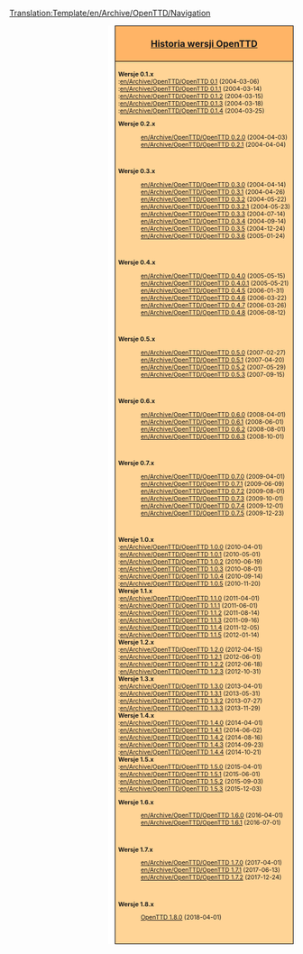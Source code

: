 <noinclude>[[Translation:Template/en/Archive/OpenTTD/Navigation]]</noinclude><div style="float:right; padding-left:12px; background:#ffffff;">
<div style="border:1px solid #000000; background:#ffb466; padding:5px; -moz-border-radius-topleft:5px; -moz-border-radius-topright:5px; font-size: 12pt;">
<center><strong><font size="3">[[pl/Archive/OpenTTD/Main Page|Historia wersji OpenTTD]]</font></strong></center>
</div>
<div style="border:1px solid black; border-top-width: 0px; background:#ffd496; padding:5px; -moz-border-radius-bottomleft:5px; -moz-border-radius-bottomright:8px; font-size: 8pt;">
'''Wersje 0.1.x'''<br>
:[[en/Archive/OpenTTD/OpenTTD 0.1]] (2004-03-06)<br>
:[[en/Archive/OpenTTD/OpenTTD 0.1.1]] (2004-03-14)<br>
:[[en/Archive/OpenTTD/OpenTTD 0.1.2]] (2004-03-15)<br>
:[[en/Archive/OpenTTD/OpenTTD 0.1.3]] (2004-03-18)<br>
:[[en/Archive/OpenTTD/OpenTTD 0.1.4]] (2004-03-25)<br>
<!--
'''Wersje 0.2.x'''<br>
:[[OpenTTD 0.2.0]] (2004-04-03)<br>
:[[OpenTTD 0.2.1]] (2004-04-04)<br>

'''Wersje 0.3.x'''<br>
:[[OpenTTD 0.3.0]] (2004-04-14)<br>
:[[OpenTTD 0.3.1]] (2004-04-26)<br>
:[[OpenTTD 0.3.2]] (2004-05-22)<br>
:[[OpenTTD 0.3.2.1]] (2004-05-23)<br>
:[[OpenTTD 0.3.3]] (2004-07-14)<br>
:[[OpenTTD 0.3.4]] (2004-09-14)<br>
:[[OpenTTD 0.3.5]] (2004-12-24)<br>
:[[OpenTTD 0.3.6]] (2005-01-24)<br>

'''Wersje 0.4.x'''<br>
:[[OpenTTD 0.4.0]] (2005-05-15)<br>
:[[OpenTTD 0.4.0.1]] (2005-05-21)<br>
:[[OpenTTD 0.4.5]] (2006-01-31)<br>
:[[OpenTTD 0.4.6]] (2006-03-22)<br>
:[[OpenTTD 0.4.7]] (2006-03-26)<br>
:[[OpenTTD 0.4.8]] (2006-08-12)<br>

'''Wersje 0.5.x'''<br>
:[[OpenTTD 0.5.0]] (2007-02-27)<br>
:[[OpenTTD 0.5.1]] (2007-04-20)<br>
:[[OpenTTD 0.5.2]] (2007-05-29)<br>
:[[OpenTTD 0.5.3]] (2007-09-15)<br>

'''Wersje 0.6.x'''<br>
:[[OpenTTD 0.6.0]] (2008-04-01)<br>
:[[OpenTTD 0.6.1]] (2008-06-01)<br>
:[[OpenTTD 0.6.2]] (2008-08-01)<br>
:[[OpenTTD 0.6.3]] (2008-10-01)<br>

'''Wersje '0.7.x'''<br>
:[[OpenTTD 0.7.0]] (2009-04-01)<br>
:[[OpenTTD 0.7.1]] (2009-06-09)<br>
:[[OpenTTD 0.7.2]] (2009-08-01)<br>
:[[OpenTTD 0.7.3]] (2009-10-01)<br>
:[[OpenTTD 0.7.4]] (2009-12-01)<br>
:[[OpenTTD 0.7.5]] (2009-12-23)<br>
-->
<div class="mw-collapsible {{#ifeq:{{{expand}}}|0.2| |mw-collapsed}}" style="clear:both">
'''Wersje 0.2.x'''
<div class="mw-collapsible-content">
:[[en/Archive/OpenTTD/OpenTTD 0.2.0]] (2004-04-03)
:[[en/Archive/OpenTTD/OpenTTD 0.2.1]] (2004-04-04)
<br/>
</div>
</div>

<div class="mw-collapsible {{#ifeq:{{{expand}}}|0.3| |mw-collapsed}}" style="clear:both">
'''Wersje 0.3.x'''
<div class="mw-collapsible-content">
:[[en/Archive/OpenTTD/OpenTTD 0.3.0]] (2004-04-14)
:[[en/Archive/OpenTTD/OpenTTD 0.3.1]] (2004-04-26)
:[[en/Archive/OpenTTD/OpenTTD 0.3.2]] (2004-05-22)
:[[en/Archive/OpenTTD/OpenTTD 0.3.2.1]] (2004-05-23)
:[[en/Archive/OpenTTD/OpenTTD 0.3.3]] (2004-07-14)
:[[en/Archive/OpenTTD/OpenTTD 0.3.4]] (2004-09-14)
:[[en/Archive/OpenTTD/OpenTTD 0.3.5]] (2004-12-24)
:[[en/Archive/OpenTTD/OpenTTD 0.3.6]] (2005-01-24)
<br/>
</div>
</div>

<div class="mw-collapsible {{#ifeq:{{{expand}}}|0.4| |mw-collapsed}}" style="clear:both">
'''Wersje 0.4.x'''
<div class="mw-collapsible-content">
:[[en/Archive/OpenTTD/OpenTTD 0.4.0]] (2005-05-15)
:[[en/Archive/OpenTTD/OpenTTD 0.4.0.1]] (2005-05-21)
:[[en/Archive/OpenTTD/OpenTTD 0.4.5]] (2006-01-31)
:[[en/Archive/OpenTTD/OpenTTD 0.4.6]] (2006-03-22)
:[[en/Archive/OpenTTD/OpenTTD 0.4.7]] (2006-03-26)
:[[en/Archive/OpenTTD/OpenTTD 0.4.8]] (2006-08-12)
<br/>
</div>
</div>

<div class="mw-collapsible {{#ifeq:{{{expand}}}|0.5| |mw-collapsed}}" style="clear:both">
'''Wersje 0.5.x'''
<div class="mw-collapsible-content">
:[[en/Archive/OpenTTD/OpenTTD 0.5.0]] (2007-02-27)
:[[en/Archive/OpenTTD/OpenTTD 0.5.1]] (2007-04-20)
:[[en/Archive/OpenTTD/OpenTTD 0.5.2]] (2007-05-29)
:[[en/Archive/OpenTTD/OpenTTD 0.5.3]] (2007-09-15)
<br/>
</div>
</div>

<div class="mw-collapsible {{#ifeq:{{{expand}}}|0.6| |mw-collapsed}}" style="clear:both">
'''Wersje 0.6.x'''
<div class="mw-collapsible-content">
:[[en/Archive/OpenTTD/OpenTTD 0.6.0]] (2008-04-01)
:[[en/Archive/OpenTTD/OpenTTD 0.6.1]] (2008-06-01)
:[[en/Archive/OpenTTD/OpenTTD 0.6.2]] (2008-08-01)
:[[en/Archive/OpenTTD/OpenTTD 0.6.3]] (2008-10-01)
<br/>
</div>
</div>

<div class="mw-collapsible {{#ifeq:{{{expand}}}|0.7| |mw-collapsed}}" style="clear:both">
'''Wersje 0.7.x'''
<div class="mw-collapsible-content">
:[[en/Archive/OpenTTD/OpenTTD 0.7.0]] (2009-04-01)
:[[en/Archive/OpenTTD/OpenTTD 0.7.1]] (2009-06-09)
:[[en/Archive/OpenTTD/OpenTTD 0.7.2]] (2009-08-01)
:[[en/Archive/OpenTTD/OpenTTD 0.7.3]] (2009-10-01)
:[[en/Archive/OpenTTD/OpenTTD 0.7.4]] (2009-12-01)
:[[en/Archive/OpenTTD/OpenTTD 0.7.5]] (2009-12-23)
<br/>
</div>
</div>

'''Wersje 1.0.x'''<br>
:[[en/Archive/OpenTTD/OpenTTD 1.0.0]] (2010-04-01)<br>
:[[en/Archive/OpenTTD/OpenTTD 1.0.1]] (2010-05-01)<br>
:[[en/Archive/OpenTTD/OpenTTD 1.0.2]] (2010-06-19)<br>
:[[en/Archive/OpenTTD/OpenTTD 1.0.3]] (2010-08-01)<br>
:[[en/Archive/OpenTTD/OpenTTD 1.0.4]] (2010-09-14)<br>
:[[en/Archive/OpenTTD/OpenTTD 1.0.5]] (2010-11-20)<br>

'''Wersje 1.1.x'''<br>
:[[en/Archive/OpenTTD/OpenTTD 1.1.0]] (2011-04-01)<br>
:[[en/Archive/OpenTTD/OpenTTD 1.1.1]] (2011-06-01)<br>
:[[en/Archive/OpenTTD/OpenTTD 1.1.2]] (2011-08-14)<br>
:[[en/Archive/OpenTTD/OpenTTD 1.1.3]] (2011-09-16)<br>
:[[en/Archive/OpenTTD/OpenTTD 1.1.4]] (2011-12-05)<br>
:[[en/Archive/OpenTTD/OpenTTD 1.1.5]] (2012-01-14)<br>

'''Wersje 1.2.x'''<br>
:[[en/Archive/OpenTTD/OpenTTD 1.2.0]] (2012-04-15)<br>
:[[en/Archive/OpenTTD/OpenTTD 1.2.1]] (2012-06-01)<br>
:[[en/Archive/OpenTTD/OpenTTD 1.2.2]] (2012-06-18)<br>
:[[en/Archive/OpenTTD/OpenTTD 1.2.3]] (2012-10-31)<br>

'''Wersje 1.3.x'''<br>
:[[en/Archive/OpenTTD/OpenTTD 1.3.0]] (2013-04-01)<br>
:[[en/Archive/OpenTTD/OpenTTD 1.3.1]] (2013-05-31)<br>
:[[en/Archive/OpenTTD/OpenTTD 1.3.2]] (2013-07-27)<br>
:[[en/Archive/OpenTTD/OpenTTD 1.3.3]] (2013-11-29)<br>

'''Wersje 1.4.x'''<br>
:[[en/Archive/OpenTTD/OpenTTD 1.4.0]] (2014-04-01)<br>
:[[en/Archive/OpenTTD/OpenTTD 1.4.1]] (2014-06-02)<br>
:[[en/Archive/OpenTTD/OpenTTD 1.4.2]] (2014-08-16)<br>
:[[en/Archive/OpenTTD/OpenTTD 1.4.3]] (2014-09-23)<br>
:[[en/Archive/OpenTTD/OpenTTD 1.4.4]] (2014-10-21)<br>

'''Wersje 1.5.x'''<br>
:[[en/Archive/OpenTTD/OpenTTD 1.5.0]] (2015-04-01)<br>
:[[en/Archive/OpenTTD/OpenTTD 1.5.1]] (2015-06-01)<br>
:[[en/Archive/OpenTTD/OpenTTD 1.5.2]] (2015-09-03)<br>
:[[en/Archive/OpenTTD/OpenTTD 1.5.3]] (2015-12-03)<br>
<!--
'''Wersje 1.6.x'''<br>
''[[OpenTTD 1.6.0]] (2015-04-01)''<br>-->
<div class="mw-collapsible {{#ifeq:{{{expand}}}|1.6| |mw-collapsed}}" style="clear:both">
'''Wersje 1.6.x'''
<div class="mw-collapsible-content">
:[[en/Archive/OpenTTD/OpenTTD 1.6.0]] (2016-04-01)
:[[en/Archive/OpenTTD/OpenTTD 1.6.1]] (2016-07-01)
<br/>
</div>
</div>

<div class="mw-collapsible {{#ifeq:{{{expand}}}|1.7| |mw-collapsed}}" style="clear:both">
'''Wersje 1.7.x'''
<div class="mw-collapsible-content">
:[[en/Archive/OpenTTD/OpenTTD 1.7.0]] (2017-04-01)
:[[en/Archive/OpenTTD/OpenTTD 1.7.1]] (2017-06-13)
:[[en/Archive/OpenTTD/OpenTTD 1.7.2]] (2017-12-24)
<br/>
</div>
</div>
<!--
<div class="mw-collapsible {{#ifeq:{{{expand}}}|1.8| |mw-collapsed}}" style="clear:both">
'''1.8.x Wydawnictwa'''
<div class="mw-collapsible-content">
:[[OpenTTD 1.8.0]] (2018-04-01)
<br/>
</div>
</div>

'''Wersje 1.8.x'''<br>
''[[OpenTTD 1.8.0]] (2018-04-01)''<br>-->

<div class="mw-collapsible {{#ifeq:{{{expand|1.8}}}|1.8| |mw-collapsed}}" style="clear:both">
'''Wersje 1.8.x'''
<div class="mw-collapsible-content">
:[[pl/Archive/OpenTTD/OpenTTD 1.8.0|OpenTTD 1.8.0]] (2018-04-01)
<br/>
</div>
</div>

</div>
</div>